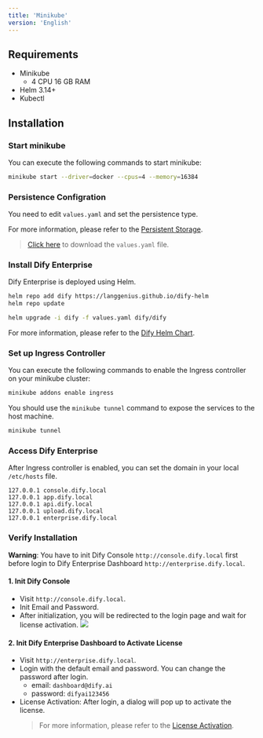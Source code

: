 ```yaml
---
title: 'Minikube'
version: 'English'
---
```


## Requirements
- Minikube
  - 4 CPU 16 GB RAM
- Helm 3.14+
- Kubectl

## Installation
### Start minikube
You can execute the following commands to start minikube:
```bash
minikube start --driver=docker --cpus=4 --memory=16384
```

### Persistence Configration
You need to edit `values.yaml` and set the persistence type. 

For more information, please refer to the [Persistent Storage](/en-us/deployment/advanced-configuration/persistent-storage).

> <a href="https://assets-docs.dify.ai/2024/12/bcc57aedb6d9a419fb24403e62388416.yaml" download="values.yaml">Click here</a> to download the `values.yaml` file.

### Install Dify Enterprise
Dify Enterprise is deployed using Helm. 

```bash
helm repo add dify https://langgenius.github.io/dify-helm
helm repo update

helm upgrade -i dify -f values.yaml dify/dify
```

For more information, please refer to the [Dify Helm Chart](/en-us/deployment/advanced-configuration/dify-helm-chart).

### Set up Ingress Controller
You can execute the following commands to enable the Ingress controller on your minikube cluster:
```bash
minikube addons enable ingress
```

You should use the `minikube tunnel` command to expose the services to the host machine.
```bash
minikube tunnel
```

### Access Dify Enterprise
After Ingress controller is enabled, you can set the domain in your local `/etc/hosts` file.
```
127.0.0.1 console.dify.local
127.0.0.1 app.dify.local
127.0.0.1 api.dify.local
127.0.0.1 upload.dify.local
127.0.0.1 enterprise.dify.local
```

### Verify Installation
**Warning**: You have to init Dify Console `http://console.dify.local` first before login to Dify Enterprise Dashboard `http://enterprise.dify.local`.

#### 1. Init Dify Console
- Visit `http://console.dify.local`.
- Init Email and Password.
- After initialization, you will be redirected to the login page and wait for license activation.
![](/images/license-inactive.png)

#### 2. Init Dify Enterprise Dashboard to Activate License
- Visit `http://enterprise.dify.local`.
- Login with the default email and password. You can change the password after login.
    - email: `dashboard@dify.ai`
    - password: `difyai123456`
- License Activation: After login, a dialog will pop up to activate the license.
  > For more information, please refer to the [License Activation](/en-us/deployment/license-activation).